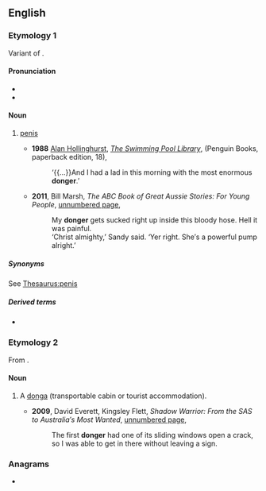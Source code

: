 ==English==

===Etymology 1===
Variant of {{m|en|dong}}.

====Pronunciation====
* {{IPA|en|/ˈdɒŋə/}}
* {{audio|en|LL-Q1860 (eng)-Vealhurl-donger.wav |Audio (UK)}}

====Noun====
{{en-noun}}

# {{lb|en|UK|Africa|AU|informal}} [[penis]]
#* '''1988''' [[w:Alan Hollinghurst|Alan Hollinghurst]], ''[[w:The Swimming Pool Library|The Swimming Pool Library]]'', (Penguin Books, paperback edition, 18),
#*: ‘{{...}}And I had a lad in this morning with the most enormous '''donger'''.’
#* '''2011''', Bill Marsh, ''The ABC Book of Great Aussie Stories: For Young People'', [http://books.google.com.au/books?id=3GaLwaeRAd0C&pg=PT39&dq=%22donger%22|%22dongers%22+australia+-intitle:%22%22+-inauthor:%22%22&hl=en&sa=X&ei=RWtCT4c-ipaJB-Crsb0E&redir_esc=y#v=onepage&q&f=false unnumbered page],
#*: My '''donger''' gets sucked right up inside this bloody hose. Hell it was painful.
#*: ‘Christ almighty,’ Sandy said. ‘Yer right. She′s a powerful pump alright.’

=====Synonyms=====
See [[Thesaurus:penis]]

=====Derived terms=====
* {{l|en|dry as a dead dingo's donger}} {{qualifier|Australian}}

===Etymology 2===
From {{m|en|donga||transportable cabin}}.

====Noun====
{{en-noun}}

# {{lb|en|Australia}} A [[donga]] (transportable cabin or tourist accommodation).
#* '''2009''', David Everett, Kingsley Flett, ''Shadow Warrior: From the SAS to Australia′s Most Wanted'', [http://books.google.com.au/books?id=mu5pWC4XXBkC&pg=PT414&dq=%22donger%22|%22dongers%22+australia+-intitle:%22%22+-inauthor:%22%22&hl=en&sa=X&ei=kWFCT5uNGomjiQeKtMTmBA&redir_esc=y#v=onepage&q&f=false unnumbered page],
#*: The first '''donger''' had one of its sliding windows open a crack, so I was able to get in there without leaving a sign.

===Anagrams===
* {{anagrams|en|a=degnor|Gonder|Gorden|degron|gerdon|groned}}
